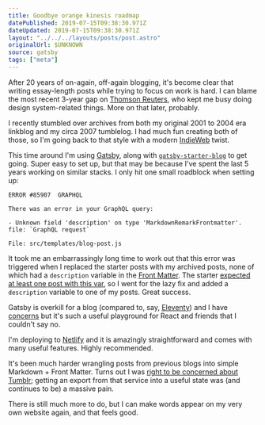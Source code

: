 ```yaml
---
title: Goodbye orange kinesis roadmap
datePublished: 2019-07-15T09:38:30.971Z
dateUpdated: 2019-07-15T09:38:30.971Z
layout: "../../../layouts/posts/post.astro"
originalUrl: $UNKNOWN
source: gatsby
tags: ["meta"]
---
```


After 20 years of on-again, off-again blogging, it's become clear that writing essay-length posts while trying to focus on work is hard. I can blame the most recent 3-year gap on [Thomson Reuters](https://www.thomsonreuters.com/), who kept me busy doing design system-related things. More on that later, probably.

I recently stumbled over archives from both my original 2001 to 2004 era linkblog and my circa 2007 tumblelog. I had much fun creating both of those, so I'm going back to that style with a modern [IndieWeb](https://indieweb.org/) twist.

This time around I'm using [Gatsby](https://www.gatsbyjs.org/), along with [`gatsby-starter-blog`](https://www.gatsbyjs.org/starters/gatsbyjs/gatsby-starter-blog/) to get going. Super easy to set up, but that may be because I've spent the last 5 years working on similar stacks. I only hit one small roadblock when setting up:

```shell
ERROR #85907  GRAPHQL

There was an error in your GraphQL query:

- Unknown field 'description' on type 'MarkdownRemarkFrontmatter'. file: `GraphQL request`

File: src/templates/blog-post.js
```

It took me an embarrassingly long time to work out that this error was triggered when I replaced the starter posts with my archived posts, none of which had a `description` variable in the [Front Matter](https://jekyllrb.com/docs/front-matter/). The starter [expected at least one post with this var](https://github.com/gatsbyjs/gatsby-starter-blog/blob/master/src/templates/blog-post.js#L19), so I went for the lazy fix and added a `description` variable to one of my posts. Great success.

Gatsby is overkill for a blog (compared to, say, [Eleventy](https://www.11ty.io/)) and I have [concerns](https://twitter.com/sonniesedge/status/1124443028545056768) but it's such a useful playground for React and friends that I couldn't say no.

I'm deploying to [Netlify](https://www.netlify.com/) and it is amazingly straightforward and comes with many useful features. Highly recommended.

It's been much harder wrangling posts from previous blogs into simple Markdown + Front Matter. Turns out I was [right to be concerned about Tumblr](/notes/hello/); getting an export from that service into a useful state was (and continues to be) a massive pain.

There is still much more to do, but I can make words appear on my very own website again, and that feels good.
